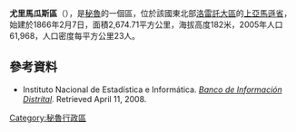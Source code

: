 '''尤里馬瓜斯區'''（{{lang-es|Distrito de Yurimaguas}}），是[[秘魯|秘魯]]的一個區，位於該國東北部[[洛雷託大區|洛雷託大區]]的[[上亞馬遜省|上亞馬遜省]]，始建於1866年2月7日，面積2,674.71平方公里，海拔高度182米，2005年人口61,968，人口密度每平方公里23人。

==參考資料==
*{{es icon}} Instituto Nacional de Estadística e Informática. ''[https://web.archive.org/web/20080423164200/http://desa.inei.gob.pe/mapas/bid/ Banco de Información Distrital]''. Retrieved April 11, 2008.

{{Peru-geo-stub}}
[[Category:秘魯行政區|Category:秘魯行政區]]